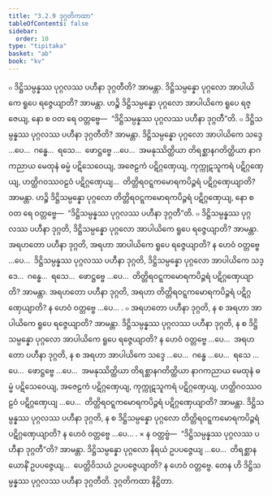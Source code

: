 ```yaml
---
title: "3.2.9 ဒုဂ္ဂတိကထာ"
tableOfContents: false
sidebar:
  order: 10
type: "tipitaka"
basket: "ab"
book: "kv"
---
```



<DynamicBreadcrumb />

<Division number="650" book="kv">

<Paragraph number="2129" book="kv">
๐ ဒိဋ္ဌိသမ္ပန္နဿ ပုဂ္ဂလဿ ပဟီနာ ဒုဂ္ဂတီတိ? အာမန္တာ. ဒိဋ္ဌိသမ္ပန္နော ပုဂ္ဂလော အာပါယိကေ ရူပေ ရဇ္ဇေယျာတိ? အာမန္တာ. ဟဉ္စိ ဒိဋ္ဌိသမ္ပန္နော ပုဂ္ဂလော အာပါယိကေ ရူပေ ရဇ္ဇေယျ, နော စ ဝတ ရေ ဝတ္တဗ္ဗေ—  “ဒိဋ္ဌိသမ္ပန္နဿ ပုဂ္ဂလဿ ပဟီနာ ဒုဂ္ဂတီ”တိ.
</Paragraph>

<Paragraph number="2130" book="kv">
๐ ဒိဋ္ဌိသမ္ပန္နဿ ပုဂ္ဂလဿ ပဟီနာ ဒုဂ္ဂတီတိ? အာမန္တာ. ဒိဋ္ဌိသမ္ပန္နော ပုဂ္ဂလော အာပါယိကေ သဒ္ဒေ …ပေ…  ဂန္ဓေ…  ရသေ…  ဖောဋ္ဌဗ္ဗေ …ပေ…  အမနုဿိတ္ထိယာ တိရစ္ဆာနဂတိတ္ထိယာ နာဂကညာယ မေထုနံ ဓမ္မံ ပဋိသေဝေယျ, အဇေဠကံ ပဋိဂ္ဂဏှေယျ, ကုက္ကုဋသူကရံ ပဋိဂ္ဂဏှေယျ, ဟတ္ထိဂဝဿဝဠဝံ ပဋိဂ္ဂဏှေယျ…  တိတ္တိရဝဋ္ဋကမောရကပိဉ္ဇရံ ပဋိဂ္ဂဏှေယျာတိ? အာမန္တာ. ဟဉ္စိ ဒိဋ္ဌိသမ္ပန္နော ပုဂ္ဂလော တိတ္တိရဝဋ္ဋကမောရကပိဉ္ဇရံ ပဋိဂ္ဂဏှေယျ, နော စ ဝတ ရေ ဝတ္တဗ္ဗေ—  “ဒိဋ္ဌိသမ္ပန္နဿ ပုဂ္ဂလဿ ပဟီနာ ဒုဂ္ဂတီ”တိ.
</Paragraph>

</Division>
<Division number="651" book="kv">

<Paragraph number="2131" book="kv">
๐ ဒိဋ္ဌိသမ္ပန္နဿ ပုဂ္ဂလဿ ပဟီနာ ဒုဂ္ဂတိ, ဒိဋ္ဌိသမ္ပန္နော ပုဂ္ဂလော အာပါယိကေ ရူပေ ရဇ္ဇေယျာတိ? အာမန္တာ. အရဟတော ပဟီနာ ဒုဂ္ဂတိ, အရဟာ အာပါယိကေ ရူပေ ရဇ္ဇေယျာတိ? န ဟေဝံ ဝတ္တဗ္ဗေ …ပေ…  ဒိဋ္ဌိသမ္ပန္နဿ ပုဂ္ဂလဿ ပဟီနာ ဒုဂ္ဂတိ, ဒိဋ္ဌိသမ္ပန္နော ပုဂ္ဂလော အာပါယိကေ သဒ္ဒေ…  ဂန္ဓေ…  ရသေ…  ဖောဋ္ဌဗ္ဗေ …ပေ…  တိတ္တိရဝဋ္ဋကမောရကပိဉ္ဇရံ ပဋိဂ္ဂဏှေယျာတိ? အာမန္တာ. အရဟတော ပဟီနာ ဒုဂ္ဂတိ, အရဟာ တိတ္တိရဝဋ္ဋကမောရကပိဉ္ဇရံ ပဋိဂ္ဂဏှေယျာတိ? န ဟေဝံ ဝတ္တဗ္ဗေ …ပေ… .
</Paragraph>

<Paragraph number="2132" book="kv">
๐ အရဟတော ပဟီနာ ဒုဂ္ဂတိ, န စ အရဟာ အာပါယိကေ ရူပေ ရဇ္ဇေယျာတိ? အာမန္တာ. ဒိဋ္ဌိသမ္ပန္နဿ ပုဂ္ဂလဿ ပဟီနာ ဒုဂ္ဂတိ, န စ ဒိဋ္ဌိသမ္ပန္နော ပုဂ္ဂလော အာပါယိကေ ရူပေ ရဇ္ဇေယျာတိ? န ဟေဝံ ဝတ္တဗ္ဗေ …ပေ…  အရဟတော ပဟီနာ ဒုဂ္ဂတိ, န စ အရဟာ အာပါယိကေ သဒ္ဒေ …ပေ…  ဂန္ဓေ …ပေ…  ရသေ …ပေ…  ဖောဋ္ဌဗ္ဗေ …ပေ…  အမနုဿိတ္ထိယာ တိရစ္ဆာနဂတိတ္ထိယာ နာဂကညာယ မေထုနံ ဓမ္မံ ပဋိသေဝေယျ, အဇေဠကံ ပဋိဂ္ဂဏှေယျ, ကုက္ကုဋသူကရံ ပဋိဂ္ဂဏှေယျ, ဟတ္ထိဂဝဿဝဠဝံ ပဋိဂ္ဂဏှေယျ …ပေ…  တိတ္တိရဝဋ္ဋကမောရကပိဉ္ဇရံ ပဋိဂ္ဂဏှေယျာတိ? အာမန္တာ. ဒိဋ္ဌိသမ္ပန္နဿ ပုဂ္ဂလဿ ပဟီနာ ဒုဂ္ဂတိ, န စ ဒိဋ္ဌိသမ္ပန္နော ပုဂ္ဂလော တိတ္တိရဝဋ္ဋကမောရကပိဉ္ဇရံ ပဋိဂ္ဂဏှေယျာတိ? န ဟေဝံ ဝတ္တဗ္ဗေ …ပေ… .
</Paragraph>

</Division>
<Division number="652" book="kv">

<Paragraph number="2133" book="kv">
× န ဝတ္တဗ္ဗံ—  “ဒိဋ္ဌိသမ္ပန္နဿ ပုဂ္ဂလဿ ပဟီနာ ဒုဂ္ဂတီ”တိ? အာမန္တာ. ဒိဋ္ဌိသမ္ပန္နော ပုဂ္ဂလော နိရယံ ဥပပဇ္ဇေယျ …ပေ…  တိရစ္ဆာနယောနိံ ဥပပဇ္ဇေယျ…  ပေတ္တိဝိသယံ ဥပပဇ္ဇေယျာတိ? န ဟေဝံ ဝတ္တဗ္ဗေ. တေန ဟိ ဒိဋ္ဌိသမ္ပန္နဿ ပုဂ္ဂလဿ ပဟီနာ ဒုဂ္ဂတီတိ.

</Paragraph>
</Division>

<Paragraph number="2134" type="center" book="kv">
ဒုဂ္ဂတိကထာ နိဋ္ဌိတာ.
</Paragraph>